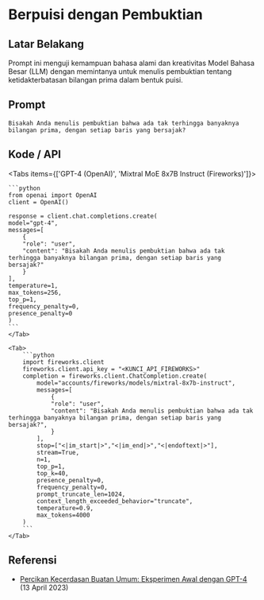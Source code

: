 
# Berpuisi dengan Pembuktian


## Latar Belakang
Prompt ini menguji kemampuan bahasa alami dan kreativitas Model Bahasa Besar (LLM) dengan memintanya untuk menulis pembuktian tentang ketidakterbatasan bilangan prima dalam bentuk puisi.

## Prompt
```
Bisakah Anda menulis pembuktian bahwa ada tak terhingga banyaknya bilangan prima, dengan setiap baris yang bersajak?
```

## Kode / API

<Tabs items={['GPT-4 (OpenAI)', 'Mixtral MoE 8x7B Instruct (Fireworks)']}>
    <Tab>
  
    ```python
    from openai import OpenAI
    client = OpenAI()

    response = client.chat.completions.create(
    model="gpt-4",
    messages=[
        {
        "role": "user",
        "content": "Bisakah Anda menulis pembuktian bahwa ada tak terhingga banyaknya bilangan prima, dengan setiap baris yang bersajak?"
        }
    ],
    temperature=1,
    max_tokens=256,
    top_p=1,
    frequency_penalty=0,
    presence_penalty=0
    )
    ```
    </Tab>

    <Tab>
        ```python
        import fireworks.client
        fireworks.client.api_key = "<KUNCI_API_FIREWORKS>"
        completion = fireworks.client.ChatCompletion.create(
            model="accounts/fireworks/models/mixtral-8x7b-instruct",
            messages=[
                {
                "role": "user",
                "content": "Bisakah Anda menulis pembuktian bahwa ada tak terhingga banyaknya bilangan prima, dengan setiap baris yang bersajak?",
                }
            ],
            stop=["<|im_start|>","<|im_end|>","<|endoftext|>"],
            stream=True,
            n=1,
            top_p=1,
            top_k=40,
            presence_penalty=0,
            frequency_penalty=0,
            prompt_truncate_len=1024,
            context_length_exceeded_behavior="truncate",
            temperature=0.9,
            max_tokens=4000
        )
        ```
    </Tab>


</Tabs>

## Referensi
- [Percikan Kecerdasan Buatan Umum: Eksperimen Awal dengan GPT-4](https://arxiv.org/abs/2303.12712) (13 April 2023)

